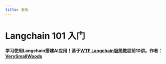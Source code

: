 ```yaml
---
title: 看板
---
```


# Langchain 101 入门

**学习使用Langchain搭建AI应用！基于[WTF Langchain极简教程](https://github.com/WTFAcademy/WTF-Langchain)前10讲。作者：[VerySmallWoods](https://github.com/sugarforever)**

